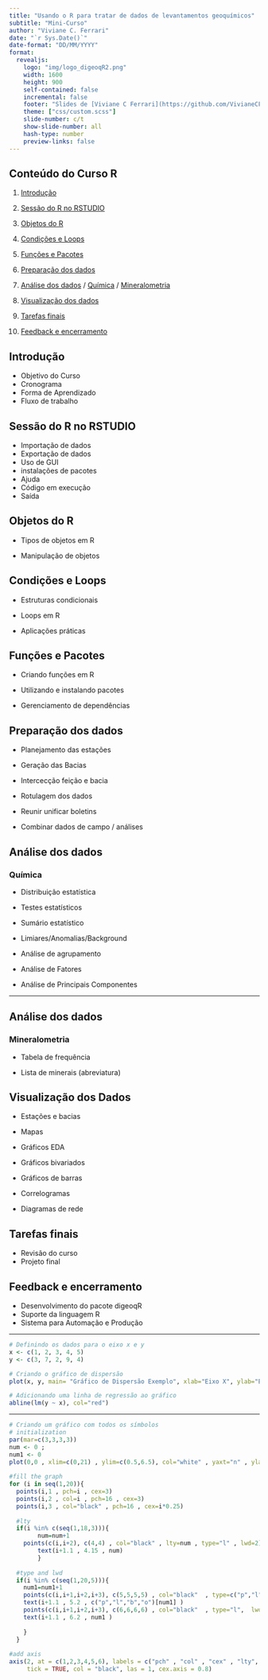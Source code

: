 ---
title: "Usando o R para tratar de dados de levantamentos geoquímicos"
subtitle: "Mini-Curso"
author: "Viviane C. Ferrari"
date: "`r Sys.Date()`"
date-format: "DD/MM/YYYY"
format: 
  revealjs:
    logo: "img/logo_digeoqR2.png"
    width: 1600
    height: 900
    self-contained: false
    incremental: false
    footer: "Slides de [Viviane C Ferrari](https://github.com/VivianeCF/R4geoq.git)"
    theme: ["css/custom.scss"]
    slide-number: c/t
    show-slide-number: all
    hash-type: number
    preview-links: false
---

## Conteúdo do Curso R 

1.  [Introdução](#Introdução)

2.  [Sessão do R no RSTUDIO](#R_RSTUDIO)

3.  [Objetos do R](#obj_R)

4.  [Condições e Loops](#cond_loop)

5.  [Funções e Pacotes](#func_pac)

6.  [Preparação dos dados](#prep_dados)

7.  [Análise dos dados](#analise) / [Química](#quimica) / [Mineralometria](#mineral)

8.  [Visualização dos dados](#vis_dados)

9.  [Tarefas finais](#tarefas)

10. [Feedback e encerramento](#feed_enc)

## Introdução {#Introdução}

-   Objetivo do Curso
-   Cronograma
-   Forma de Aprendizado
-   Fluxo de trabalho

## Sessão do R no RSTUDIO {#R_RSTUDIO}

-   Importação de dados
-   Exportação de dados
-   Uso de GUI
-   instalações de pacotes
-   Ajuda
-   Código em execução
-   Saída

## Objetos do R {#obj_R}

-   Tipos de objetos em R

-   Manipulação de objetos 

## Condições e Loops {#cond_loop}

-   Estruturas condicionais

-   Loops em R

-   Aplicações práticas

## Funções e Pacotes {#func_pac}

-   Criando funções em R

-   Utilizando e instalando pacotes

-   Gerenciamento de dependências

## Preparação dos dados {#prep_dados}

-   Planejamento das estações

-   Geração das Bacias

-   Intercecção feição e bacia

-   Rotulagem dos dados

-   Reunir unificar boletins

-   Combinar dados de campo / análises

## Análise dos dados 
### Química {#quimica}

-   Distribuição estatística

-   Testes estatísticos

-   Sumário estatístico

-   Limiares/Anomalias/Background

-   Análise de agrupamento

-   Análise de Fatores

-   Análise de Principais Componentes

---

## Análise dos dados 
### Mineralometria {#mineral}

-   Tabela de frequência

-   Lista de minerais (abreviatura) 

## Visualização dos Dados {#vis_dados}

-   Estações e bacias

-   Mapas

-   Gráficos EDA

-   Gráficos bivariados

-   Gráficos de barras

-   Correlogramas

-   Diagramas de rede

## Tarefas finais {#tarefas}

-   Revisão do curso
-   Projeto final

## Feedback e encerramento {#feed_enc}
- Desenvolvimento do pacote digeoqR
- Suporte da linguagem R
- Sistema para Automação e Produção

------------------------------------------------------------------------

```{r echo=TRUE}
# Definindo os dados para o eixo x e y
x <- c(1, 2, 3, 4, 5)
y <- c(3, 7, 2, 9, 4)

# Criando o gráfico de dispersão
plot(x, y, main= "Gráfico de Dispersão Exemplo", xlab="Eixo X", ylab="Eixo Y", pch=19, col="blue")

# Adicionando uma linha de regressão ao gráfico
abline(lm(y ~ x), col="red")

```
--------------------------------------------------------------

```{r  echo=FALSE}
# Criando um gráfico com todos os símbolos
# initialization
par(mar=c(3,3,3,3))
num <- 0 ; 
num1 <- 0
plot(0,0 , xlim=c(0,21) , ylim=c(0.5,6.5), col="white" , yaxt="n" , ylab="" , xlab="")
 
#fill the graph
for (i in seq(1,20)){
  points(i,1 , pch=i , cex=3)
  points(i,2 , col=i , pch=16 , cex=3)
  points(i,3 , col="black" , pch=16 , cex=i*0.25)
  
  #lty
  if(i %in% c(seq(1,18,3))){
        num=num+1
    points(c(i,i+2), c(4,4) , col="black" , lty=num , type="l" , lwd=2)
        text(i+1.1 , 4.15 , num)
        }
  
  #type and lwd 
  if(i %in% c(seq(1,20,5))){
    num1=num1+1
    points(c(i,i+1,i+2,i+3), c(5,5,5,5) , col="black"  , type=c("p","l","b","o")[num1] , lwd=2)
    text(i+1.1 , 5.2 , c("p","l","b","o")[num1] )
    points(c(i,i+1,i+2,i+3), c(6,6,6,6) , col="black"  , type="l",  lwd=num1)
    text(i+1.1 , 6.2 , num1 )
 
    }
  }
 
#add axis
axis(2, at = c(1,2,3,4,5,6), labels = c("pch" , "col" , "cex" , "lty", "type" , "lwd" ), 
     tick = TRUE, col = "black", las = 1, cex.axis = 0.8)

```
